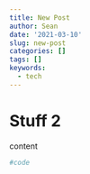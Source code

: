 ---
title: New Post
author: Sean
date: '2021-03-10'
slug: new-post
categories: []
tags: []
keywords:
  - tech
---

<!--more-->

# Stuff 2
content

```{r}
#code
```

